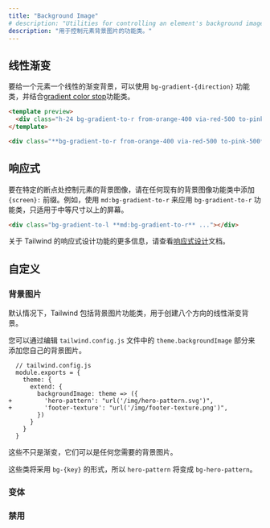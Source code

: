 ```yaml
---
title: "Background Image"
# description: "Utilities for controlling an element's background image."
description: "用于控制元素背景图片的功能类。"
---
```




<!-- ## Linear gradients -->
## 线性渐变

<!-- To give an element a linear gradient background, use one of the `bg-gradient-{direction}` utilities, in combination with the [gradient color stop](/docs/gradient-color-stops) utilities. -->

要给一个元素一个线性的渐变背景，可以使用 `bg-gradient-{direction}` 功能类，并结合[gradient color stop](/docs/gradient-color-stops)功能类。

```html
<template preview>
  <div class="h-24 bg-gradient-to-r from-orange-400 via-red-500 to-pink-500"></div>
</template>

<div class="**bg-gradient-to-r from-orange-400 via-red-500 to-pink-500** ..."></div>
```

<!-- ## Responsive -->
## 响应式

<!-- To control the background image of an element at a specific breakpoint, add a `{screen}:` prefix to any existing background image utility. For example, use `md:bg-gradient-to-r` to apply the `bg-gradient-to-r` utility at only medium screen sizes and above. -->
要在特定的断点处控制元素的背景图像，请在任何现有的背景图像功能类中添加 `{screen}:` 前缀。例如，使用 `md:bg-gradient-to-r` 来应用 `bg-gradient-to-r` 功能类，只适用于中等尺寸以上的屏幕。

```html
<div class="bg-gradient-to-l **md:bg-gradient-to-r** ..."></div>
```

<!-- For more information about Tailwind's responsive design features, check out the [Responsive Design](/docs/responsive-design) documentation. -->
关于 Tailwind 的响应式设计功能的更多信息，请查看[响应式设计](/docs/responsive-design)文档。

<!-- ## Customizing -->
## 自定义

<!-- ### Background Images -->
### 背景图片

<!-- By default Tailwind includes background image utilities for creating linear gradient backgrounds in eight directions. -->
默认情况下，Tailwind 包括背景图片功能类，用于创建八个方向的线性渐变背景。

<!-- You can add your own background images by editing the `theme.backgroundImage` section of your `tailwind.config.js` file: -->
您可以通过编辑 `tailwind.config.js` 文件中的 `theme.backgroundImage` 部分来添加您自己的背景图片。

```diff-js
  // tailwind.config.js
  module.exports = {
    theme: {
      extend: {
        backgroundImage: theme => ({
+         'hero-pattern': "url('/img/hero-pattern.svg')",
+         'footer-texture': "url('/img/footer-texture.png')",
        })
      }
    }
  }
```

<!-- These don't just have to be gradients — they can be any background images you need. -->

<!-- These classes will take the form `bg-{key}`, so `hero-pattern` will become `bg-hero-pattern` for example. -->
这些不只是渐变，它们可以是任何您需要的背景图片。

这些类将采用 `bg-{key}` 的形式，所以 `hero-pattern` 将变成 `bg-hero-pattern`。

<!-- ### Variants -->
### 变体

<Variants plugin="backgroundImage" />

<!-- ### Disabling -->
### 禁用
<Disabling plugin="backgroundImage" />
